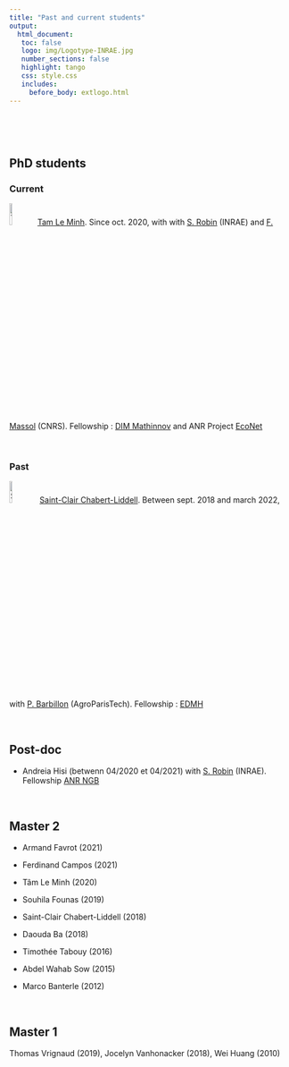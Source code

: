 ```yaml
---
title: "Past and current students"
output: 
  html_document:
   toc: false
   logo: img/Logotype-INRAE.jpg
   number_sections: false
   highlight: tango
   css: style.css
   includes:
     before_body: extlogo.html
---
```


<br> 

<br> 

##  <i class="fa fa-graduation-cap"></i>  PhD students 

 
### Current 

![Tam](img/tam.jpeg){width=10%}[Tam Le Minh](https://tam-leminh.github.io/). Since oct. 2020, with with [S. Robin](https://www6.inrae.fr/mia-paris/Equipes/Membres/Stephane-Robin) (INRAE) and  [F. Massol](https://spici.weebly.com/francois-massol.html) (CNRS). Fellowship :  [DIM Mathinnov](https://www.dim-mathinnov.fr/) and ANR Project [EcoNet](https://cmatias.perso.math.cnrs.fr/ANR_EcoNet.html)

 <br> 

### Past

![Saint Clair](img/saintclair.jpeg){width=10%} [Saint-Clair Chabert-Liddell](https://chabert-liddell.netlify.app/en/). Between sept. 2018 and march 2022, with [P. Barbillon](https://www6.inrae.fr/mia-paris/Equipes/Membres/Pierre-Barbillon) (AgroParisTech). Fellowship : [EDMH](https://www.universite-paris-saclay.fr/en/doctoral-schools/hadamard-doctoral-school-mathematics)

 
 <br> 
 
## <i class="fas fa-user-graduate"></i> Post-doc
   
   -  Andreia Hisi (betwenn 04/2020 et 04/2021) with [S. Robin](https://www6.inrae.fr/mia-paris/Equipes/Membres/Stephane-Robin) (INRAE). Fellowship [ANR NGB](https://anr.fr/Projet-ANR-17-CE32-0011)


 <br> 
 
## <i class="fa fa-book"></i>  Master 2 

 - Armand Favrot (2021)
 
 - Ferdinand Campos (2021)

 - Tâm Le Minh (2020) 
 
 - Souhila Founas (2019)

 - Saint-Clair Chabert-Liddell (2018) 
 
 - Daouda Ba (2018) 
   
 - Timothée Tabouy (2016) 
   
 - Abdel Wahab Sow (2015) 
   
 - Marco Banterle (2012)
 
 <br> 
 
## <i class="fa fa-book"></i>  Master 1  
 Thomas Vrignaud (2019), Jocelyn Vanhonacker (2018), Wei Huang (2010)
